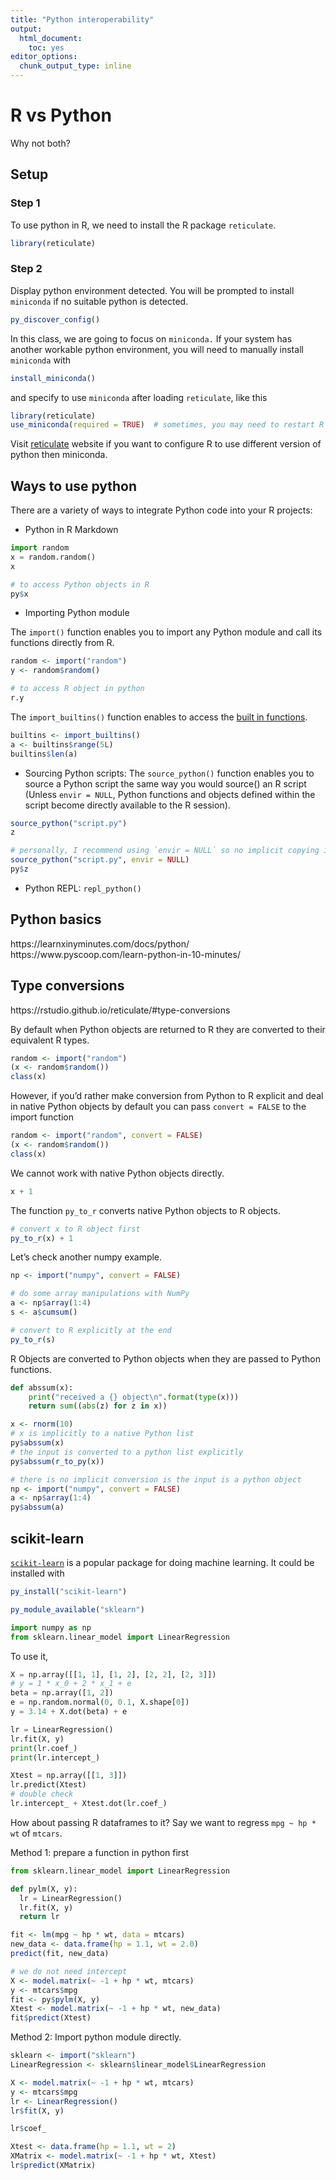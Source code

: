 ```yaml
---
title: "Python interoperability"
output: 
  html_document: 
    toc: yes
editor_options: 
  chunk_output_type: inline
---
```



# R vs Python

Why not both?


## Setup

### Step 1
To use python in R, we need to install the R package `reticulate`.
```r
library(reticulate)
```

### Step 2


Display python environment detected. You will be prompted to install `miniconda` if no suitable python is detected.

```r
py_discover_config()
```


In this class, we are going to focus on `miniconda.` If your system has another workable python environment, you will need to manually install `miniconda` with
```r
install_miniconda()
```
and specify to use `miniconda` after loading `reticulate`, like this

```r
library(reticulate)
use_miniconda(required = TRUE)  # sometimes, you may need to restart R
```

Visit [reticulate](https://rstudio.github.io/reticulate/articles/versions.html) website if you want to configure R to use different version of python then miniconda.


## Ways to use python

There are a variety of ways to integrate Python code into your R projects:

- Python in R Markdown


```python
import random
x = random.random()
x
```

```r
# to access Python objects in R
py$x
```

- Importing Python module

The `import()` function enables you to import any Python module and call its functions directly from R. 

```r
random <- import("random")
y <- random$random()
```

```python
# to access R object in python
r.y
```

The `import_builtins()` function enables to access the [built in functions](https://docs.python.org/3/library/functions.html#built-in-funcs).

```r
builtins <- import_builtins()
a <- builtins$range(5L)
builtins$len(a)
```


- Sourcing Python scripts: The `source_python()` function enables you to source a Python script the same way you would source() an R script (Unless `envir = NULL`, Python functions and objects defined within the script become directly available to the R session).


```r
source_python("script.py")
z
```


```r
# personally, I recommend using `envir = NULL` so no implicit copying is done
source_python("script.py", envir = NULL)
py$z
```


- Python REPL: `repl_python()`


## Python basics

https://learnxinyminutes.com/docs/python/
https://www.pyscoop.com/learn-python-in-10-minutes/


## Type conversions

https://rstudio.github.io/reticulate/#type-conversions

By default when Python objects are returned to R they are converted to their equivalent R types.

```r
random <- import("random")
(x <- random$random())
class(x)
```

However, if you'd rather make conversion from Python to R explicit and deal in native Python objects by default you can pass `convert = FALSE` to the import function

```r
random <- import("random", convert = FALSE)
(x <- random$random())
class(x)
```

We cannot work with native Python objects directly.
```r
x + 1
```

The function `py_to_r` converts native Python objects to R objects.
```r
# convert x to R object first
py_to_r(x) + 1
```

Let's check another numpy example.
```r
np <- import("numpy", convert = FALSE)

# do some array manipulations with NumPy
a <- np$array(1:4)
s <- a$cumsum()

# convert to R explicitly at the end
py_to_r(s)
```

R Objects are converted to Python objects when they are passed to Python functions.

```python
def abssum(x):
    print("received a {} object\n".format(type(x)))
    return sum((abs(z) for z in x))
```

```r
x <- rnorm(10)
# x is implicitly to a native Python list
py$abssum(x)
# the input is converted to a python list explicitly
py$abssum(r_to_py(x))
```
```r
# there is no implicit conversion is the input is a python object
np <- import("numpy", convert = FALSE)
a <- np$array(1:4)
py$abssum(a)
```

## scikit-learn

[`scikit-learn`](https://scikit-learn.org/stable/modules/generated/sklearn.linear_model.LinearRegression.html) is a popular package for doing machine learning. It could be installed with
```r
py_install("scikit-learn")
```

```r
py_module_available("sklearn")
```

```python
import numpy as np
from sklearn.linear_model import LinearRegression
```

To use it,
```python
X = np.array([[1, 1], [1, 2], [2, 2], [2, 3]])
# y = 1 * x_0 + 2 * x_1 + e
beta = np.array([1, 2])
e = np.random.normal(0, 0.1, X.shape[0])
y = 3.14 + X.dot(beta) + e

lr = LinearRegression()
lr.fit(X, y)
print(lr.coef_)
print(lr.intercept_)
```

```python
Xtest = np.array([[1, 3]])
lr.predict(Xtest)
# double check
lr.intercept_ + Xtest.dot(lr.coef_)
```


How about passing R dataframes to it? Say we want to regress `mpg ~ hp * wt` of `mtcars`.

Method 1: prepare a function in python first

```python
from sklearn.linear_model import LinearRegression

def pylm(X, y):
  lr = LinearRegression()
  lr.fit(X, y)
  return lr
```

```r
fit <- lm(mpg ~ hp * wt, data = mtcars)
new_data <- data.frame(hp = 1.1, wt = 2.0)
predict(fit, new_data)
```

```r
# we do not need intercept
X <- model.matrix(~ -1 + hp * wt, mtcars)
y <- mtcars$mpg
fit <- py$pylm(X, y)
Xtest <- model.matrix(~ -1 + hp * wt, new_data)
fit$predict(Xtest)
```

Method 2: Import python module directly.

```r
sklearn <- import("sklearn")
LinearRegression <- sklearn$linear_model$LinearRegression

X <- model.matrix(~ -1 + hp * wt, mtcars)
y <- mtcars$mpg
lr <- LinearRegression()
lr$fit(X, y)

lr$coef_
```

```r
Xtest <- data.frame(hp = 1.1, wt = 2)
XMatrix <- model.matrix(~ -1 + hp * wt, Xtest)
lr$predict(XMatrix)
```
